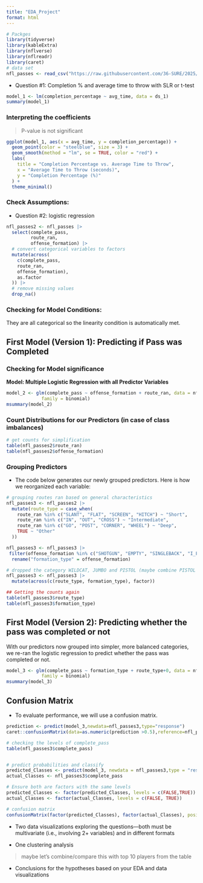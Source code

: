 ```yaml
---
title: "EDA_Project"
format: html
---
```


```r
# Packges
library(tidyverse)
library(kableExtra)
library(nflverse)
library(nflreadr)
library(caret)
# data set
nfl_passes <- read_csv("https://raw.githubusercontent.com/36-SURE/2025/main/data/nfl_passes.csv")
```
- Question #1: Completion % and average time to throw with SLR or t-test

```r
model_1 <- lm(completion_percentage ~ avg_time, data = ds_1)
summary(model_1)
```
### Interpreting the coefficients

> P-value is not significant


```r

ggplot(model_1, aes(x = avg_time, y = completion_percentage)) +
  geom_point(color = "steelblue", size = 3) +
  geom_smooth(method = "lm", se = TRUE, color = "red") +
  labs(
    title = "Completion Percentage vs. Average Time to Throw",
    x = "Average Time to Throw (seconds)",
    y = "Completion Percentage (%)"
  ) +
  theme_minimal()

```

### Check Assumptions:

> 


- Question #2: logistic regression


```r
nfl_passes2 <- nfl_passes |>
  select(complete_pass, 
         route_ran,
         offense_formation) |>
  # convert categorical variables to factors
  mutate(across(
    c(complete_pass,
    route_ran,
    offense_formation),
    as.factor
  )) |>
  # remove missing values
  drop_na()
```


### Checking for Model Conditions:

They are all categorical so the linearity condition is automatically met.


## First Model (Version 1): Predicting if Pass was Completed


### Checking for Model significance

**Model: Multiple Logistic Regression with all Predictor Variables**

```r
model_2 <- glm(complete_pass ~ offense_formation + route_ran, data = nfl_passes2, 
             family = binomial)
msummary(model_2)
```
### Count Distributions for our Predictors (in case of class imbalances)

```r
# get counts for simplification 
table(nfl_passes2$route_ran)
table(nfl_passes2$offense_formation)
```
### Grouping Predictors

- The code below generates our newly grouped predictors. Here is how we reorganized each variable:

```r
# grouping routes ran based on general characteristics
nfl_passes3 <- nfl_passes2 |>
  mutate(route_type = case_when(
    route_ran %in% c("SLANT", "FLAT", "SCREEN", "HITCH") ~ "Short",
    route_ran %in% c("IN", "OUT", "CROSS") ~ "Intermediate",
    route_ran %in% c("GO", "POST", "CORNER", "WHEEL") ~ "Deep",
    TRUE ~ "Other"
  ))

nfl_passes3 <- nfl_passes3 |>
 filter(offense_formation %in% c("SHOTGUN", "EMPTY", "SINGLEBACK", "I_FORM")) |>
  rename("formation_type" = offense_formation)

# dropped the category WILDCAT, JUMBO and PISTOL (maybe combine PISTOL and JUMBO??)
nfl_passes3 <- nfl_passes3 |>
  mutate(across(c(route_type, formation_type), factor))

## Getting the counts again
table(nfl_passes3$route_type)
table(nfl_passes3$formation_type)
```


## First Model (Version 2): Predicting whether the pass was completed or not

With our predictors now grouped into simpler, more balanced categories, we re-ran the logistic regression to predict whether the pass was completed or not.


```r
model_3 <- glm(complete_pass ~ formation_type + route_type+0, data = nfl_passes3, 
             family = binomial)
msummary(model_3)
```

## Confusion Matrix

- To evaluate performance, we will use a confusion matrix.

```r
prediction <- predict(model_3,newdata=nfl_passes3,type="response") 
caret::confusionMatrix(data=as.numeric(prediction >0.5),reference=nfl_passes3$complete_pass)
```


```r
# checking the levels of complete_pass
table(nfl_passes3$complete_pass)


# predict probabilities and classify
predicted_Classes <- predict(model_3, newdata = nfl_passes3,type = "response") >= 0.5
actual_Classes <- nfl_passes3$complete_pass

# Ensure both are factors with the same levels
predicted_Classes <- factor(predicted_Classes, levels = c(FALSE,TRUE))
actual_Classes <- factor(actual_Classes, levels = c(FALSE, TRUE))

# confusion matrix
confusionMatrix(factor(predicted_Classes), factor(actual_Classes), positive = "TRUE")
```






- Two data visualizations exploring the questions—both must be multivariate 
(i.e., involving 2+ variables) and in different formats



- One clustering analysis

> maybe let's combine/compare this with top 10 players from the table

- Conclusions for the hypotheses based on your EDA and data visualizations


